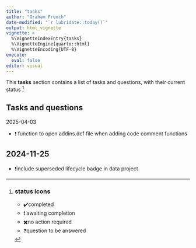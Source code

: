 ```yaml
---
title: "tasks"
author: "Graham French"
date-modified: "`r lubridate::today()`"
output: html_vignette
vignette: >
  %\VignetteIndexEntry{tasks}
  %\VignetteEngine{quarto::html}
  %\VignetteEncoding{UTF-8}
execute: 
  eval: false
editor: visual
---
```


This **tasks** section contains a list of tasks and questions, with their current status [^1]

[^1]:
    ::: callout-tip
    ### status icons

    -   ✔️completed
    -   ❗ awaiting completion
    -   ✖️no action required
    -   ❓question to be answered
    :::

## Tasks and questions

2025-04-03

-   ❗ function to open addins.dcf file when adding code comment functions

## 2024-11-25

-   ❗include superseded lifecycle badge in data project

